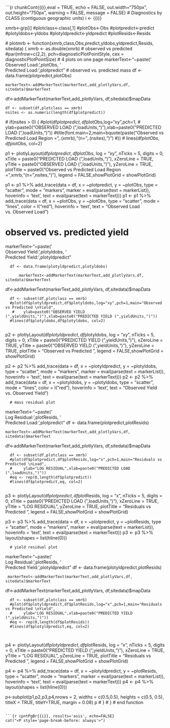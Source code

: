 ```{r chunkCont{{i}},eval = TRUE, echo = FALSE, out.width="750px", out.height="750px", warning = FALSE, message = FALSE}
 # Diagnostics by CLASS (contiguous geographic units)
i <- {{i}}

xmrb<-grp[i]
#plotclass<-class[,1]
#plotObs<-Obs
#plotpredict<-predict
#plotyldobs<-yldobs
#plotyldpredict<-yldpredict
#plotResids<-Resids

 # plotmrb <- function(xmrb,class,Obs,predict,yldobs,yldpredict,Resids, sitedata) {
    xmrb <- as.double(xmrb)
    # observed vs predicted 
    #par(mfrow=c(2,2), pch=diagnosticPlotPointStyle, cex = diagnosticPlotPointSize)  # 4 plots on one page
    markerText<-"~paste('</br> Observed Load: ',plotObs,
                   '</br> Predicted Load: ',plotpredict"
    #  observed vs. predicted mass
    df <- data.frame(plotpredict,plotObs)
    
    markerText<-addMarkerText(markerText,add_plotlyVars,df, sitedata)$markerText
df<-addMarkerText(markerText,add_plotlyVars, df,sitedata)$mapData

    df <- subset(df,plotclass == xmrb)
    nsites <- as.numeric(length(df$plotpredict))
    
   # if(nsites > 0) {
      #plot(df$plotpredict,df$plotObs,log="xy",pch=1,
      #     ylab=paste0("OBSERVED LOAD (",loadUnits,")"),xlab=paste0("PREDICTED LOAD (",loadUnits,")"))
      #title(font.main=2,main=bquote(paste("Observed vs Predicted Load \nCLASS Region = ",.(xmrb),"(n=",.(nsites),")") #))
#      lines(df$plotObs,df$plotObs, col=2)
      

p1 <- plotlyLayout(df$plotpredict,df$plotObs, log = "xy", nTicks = 5, digits = 0,
                  xTitle = paste0("PREDICTED LOAD (",loadUnits,")"), xZeroLine = TRUE,
                  yTitle = paste0("OBSERVED LOAD (",loadUnits,")"),  yZeroLine = TRUE,
                  plotTitle = paste0("Observed vs Predicted Load \nCLASS Region = ",xmrb,"(n=",nsites,")"),
                  legend = FALSE,showPlotGrid = showPlotGrid)

  
p1 <- p1 %>% add_trace(data = df, x = ~plotpredict, y = ~plotObs, 
                     type = "scatter", 
                     mode = "markers",
                     marker = eval(parse(text = markerList)),
                     hoverinfo = 'text',
                     text = eval(parse(text = markerText)))
p1 <- p1 %>% add_trace(data = df, x = ~plotObs, y = ~plotObs, 
                     type = "scatter", 
                     mode = "lines",
                     color = I("red"),
                     hoverinfo = 'text',
                     text = "Observed Load vs. Observed Load")
 
# observed vs. predicted yield
   markerText<-"~paste('</br> Observed Yield: ',plotyldobs,
                   '</br> Predicted Yield: ',plotyldpredict"
      
      df <- data.frame(plotyldpredict,plotyldobs)
      
          markerText<-addMarkerText(markerText,add_plotlyVars,df, sitedata)$markerText
df<-addMarkerText(markerText,add_plotlyVars, df,sitedata)$mapData
      
      df <- subset(df,plotclass == xmrb)
      #plot(df$plotyldpredict,df$plotyldobs,log="xy",pch=1,main="Observed vs Predicted \nYield",
       #    ylab=paste0("OBSERVED YIELD (",yieldUnits,")"),xlab=paste0("PREDICTED YIELD (",yieldUnits,")"))
      #lines(df$plotyldobs,df$plotyldobs, col=2)
            

p2 <- plotlyLayout(df$plotyldpredict,df$plotyldobs, log = "xy", nTicks = 5, digits = 0,
                  xTitle = paste0("PREDICTED YIELD (",yieldUnits,")"), xZeroLine = TRUE,
                  yTitle = paste0("OBSERVED YIELD (",yieldUnits,")"),  yZeroLine = TRUE,
                  plotTitle = "Observed vs Predicted \nYield",
                  legend = FALSE,showPlotGrid = showPlotGrid)

  
p2 <- p2 %>% add_trace(data = df, x = ~plotyldpredict, y = ~plotyldobs, 
                     type = "scatter", 
                     mode = "markers",
                     marker = eval(parse(text = markerList)),
                     hoverinfo = 'text',
                     text = eval(parse(text = markerText)))
p2 <- p2 %>% add_trace(data = df, x = ~plotyldobs, y = ~plotyldobs, 
                     type = "scatter", 
                     mode = "lines",
                     color = I("red"),
                     hoverinfo = 'text',
                     text = "Observed Yield vs. Observed Yield")
 
      
      # mass residual plot
markerText<-"~paste('</br> Log Residual: ',plotResids,
                   '</br> Predicted Load: ',plotpredict"
      df <- data.frame(plotpredict,plotResids)

    markerText<-addMarkerText(markerText,add_plotlyVars,df, sitedata)$markerText
df<-addMarkerText(markerText,add_plotlyVars, df,sitedata)$mapData

      df <- subset(df,plotclass == xmrb)
      #plot(df$plotpredict,df$plotResids,log="x",pch=1,main="Residuals vs Predicted \nLoad",
      #     ylab="LOG RESIDUAL",xlab=paste0("PREDICTED LOAD (",loadUnits,")"))
      #eq <- rep(0,length(df$plotpredict))
      #lines(df$plotpredict,eq, col=2)
       

p3 <- plotlyLayout(df$plotpredict,df$plotResids, log = "x", nTicks = 5, digits = 0,
                  xTitle = paste0("PREDICTED LOAD (",loadUnits,")"), xZeroLine = TRUE,
                  yTitle = "LOG RESIDUAL",  yZeroLine = TRUE,
                  plotTitle = "Residuals vs Predicted \nLoad",
                  legend = FALSE,showPlotGrid = showPlotGrid)

  
p3 <- p3 %>% add_trace(data = df, x = ~plotpredict, y = ~plotResids, 
                     type = "scatter", 
                     mode = "markers",
                     marker = eval(parse(text = markerList)),
                     hoverinfo = 'text',
                     text = eval(parse(text = markerText)))
 p3 <- p3 %>% layout(shapes = list(hline(0)))

      
      # yield residual plot
 markerText<-"~paste('</br> Log Residual: ',plotResids,
                   '</br> Predicted Yield: ',plotyldpredict"
      df <- data.frame(plotyldpredict,plotResids)
 
     markerText<-addMarkerText(markerText,add_plotlyVars,df, sitedata)$markerText
df<-addMarkerText(markerText,add_plotlyVars, df,sitedata)$mapData
 
      df <- subset(df,plotclass == xmrb)
      #plot(df$plotyldpredict,df$plotResids,log="x",pch=1,main="Residuals vs Predicted \nYield",
      #     ylab="LOG RESIDUAL",xlab=paste0("PREDICTED YIELD (",yieldUnits,")"))
      #eq <- rep(0,length(df$plotResids))
      #lines(df$plotyldpredict,eq, col=2)
      
             

p4 <- plotlyLayout(df$plotyldpredict,df$plotResids, log = "x", nTicks = 5, digits = 0,
                  xTitle = paste0("PREDICTED YIELD (",yieldUnits,")"), xZeroLine = TRUE,
                  yTitle = "LOG RESIDUAL",  yZeroLine = TRUE,
                  plotTitle = "Residuals vs Predicted \nYield",
                  legend = FALSE,showPlotGrid = showPlotGrid)

  
p4 <- p4 %>% add_trace(data = df, x = ~plotyldpredict, y = ~plotResids, 
                     type = "scatter", 
                     mode = "markers",
                     marker = eval(parse(text = markerList)),
                     hoverinfo = 'text',
                     text = eval(parse(text = markerText)))
 p4 <- p4 %>% layout(shapes = list(hline(0)))
   
 p<-subplot(p1,p2,p3,p4,nrows = 2, widths = c(0.5,0.5), heights = c(0.5, 0.5),
             titleX = TRUE, titleY=TRUE, margin = 0.08)
p
 #   }
 # } # end function


```

```{r cpntPgBr{{i}}, results='asis', echo=FALSE}
cat("<P style='page-break-before: always'>") 
```